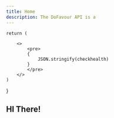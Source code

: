 ```yaml
---
title: Home
description: The DoFavour API is a 
---
```


 
    return (

        <>
            <pre>
            {
                JSON.stringify(checkhealth)
            }
            </pre>
        </>
    )
}


<JobSchema />

## HI There! 
